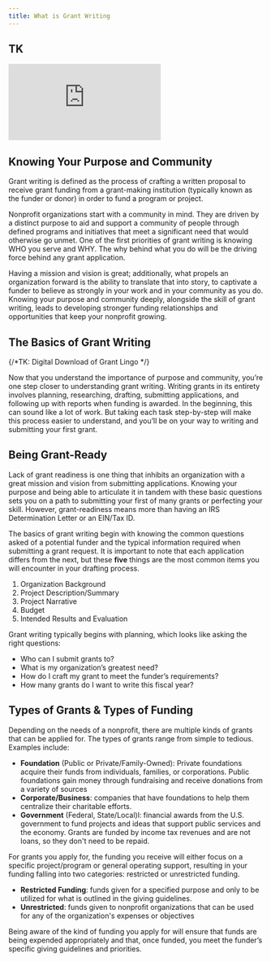 ```yaml
---
title: What is Grant Writing
---
```


## TK

<Embed src="https://player.vimeo.com/video/TK" />

## Knowing Your Purpose and Community

Grant writing is defined as the process of crafting a written proposal to receive grant funding from a grant-making institution (typically known as the funder or donor) in order to fund a program or project. 

Nonprofit organizations start with a community in mind. They are driven by a distinct purpose to aid and support a community of people through defined programs and initiatives that meet a significant need that would otherwise go unmet. One of the first priorities of grant writing is knowing WHO you serve and WHY. The why behind what you do will be the driving force behind any grant application.

Having a mission and vision is great; additionally, what propels an organization forward is the ability to translate that into story, to captivate a funder to believe as strongly in your work and in your community as you do. Knowing your purpose and community deeply, alongside the skill of grant writing, leads to developing stronger funding relationships and opportunities that keep your nonprofit growing.

## The Basics of Grant Writing

{/*TK: Digital Download of Grant Lingo */}

Now that you understand the importance of purpose and community, you’re one step closer to understanding grant writing. Writing grants in its entirety involves planning, researching, drafting, submitting applications, and following up with reports when funding is awarded. In the beginning, this can sound like a lot of work. But taking each task step-by-step will make this process easier to understand, and you’ll be on your way to writing and submitting your first grant. 

## Being Grant-Ready

Lack of grant readiness is one thing that inhibits an organization with a great mission and vision from submitting applications. Knowing your purpose and being able to articulate it in tandem with these basic questions sets you on a path to submitting your first of many grants or perfecting your skill. However, grant-readiness means more than having an IRS Determination Letter or an EIN/Tax ID. 

The basics of grant writing begin with knowing the common questions asked of a potential funder and the typical information required when submitting a grant request. It is important to note that each application differs from the next, but these **five** things are the most common items you will encounter in your drafting process. 

1. Organization Background
2. Project Description/Summary
3. Project Narrative
4. Budget
5. Intended Results and Evaluation

Grant writing typically begins with planning, which looks like asking the right questions:

- Who can I submit grants to?
- What is my organization’s greatest need?
- How do I craft my grant to meet the funder’s requirements?
- How many grants do I want to write this fiscal year?

## Types of Grants & Types of Funding

Depending on the needs of a nonprofit, there are multiple kinds of grants that can be applied for. The types of grants range from simple to tedious. Examples include:

- **Foundation** (Public or Private/Family-Owned): Private foundations acquire their funds from individuals, families, or corporations. Public foundations gain money through fundraising and receive donations from a variety of sources
- **Corporate/Business**: companies that have foundations to help them centralize their charitable efforts. 
- **Government** (Federal, State/Local)l: financial awards from the U.S. government to fund projects and ideas that support public services and the economy. Grants are funded by income tax revenues and are not loans, so they don't need to be repaid.

For grants you apply for, the funding you receive will either focus on a specific project/program or general operating support, resulting in your funding falling into two categories: restricted or unrestricted funding. 

- **Restricted Funding**: funds given for a specified purpose and only to be utilized for what is outlined in the giving guidelines. 
- **Unrestricted**: funds given to nonprofit organizations that can be used for any of the organization's expenses or objectives

Being aware of the kind of funding you apply for will ensure that funds are being expended appropriately and that, once funded, you meet the funder’s specific giving guidelines and priorities. 

